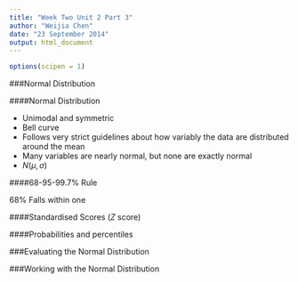 ```yaml
---
title: "Week Two Unit 2 Part 3"
author: "Weijia Chen"
date: "23 September 2014"
output: html_document
---
```


```r
options(scipen = 1)
```

###Normal Distribution

####Normal Distribution

+ Unimodal and symmetric
+ Bell curve
+ Follows very strict guidelines about how variably the data are distributed around the mean
+ Many variables are nearly normal, but none are exactly normal
+ $N(\mu, \sigma)$

####68-95-99.7% Rule

68% Falls within one 

####Standardised Scores ($Z$ score)

####Probabilities and percentiles

###Evaluating the Normal Distribution

###Working with the Normal Distribution